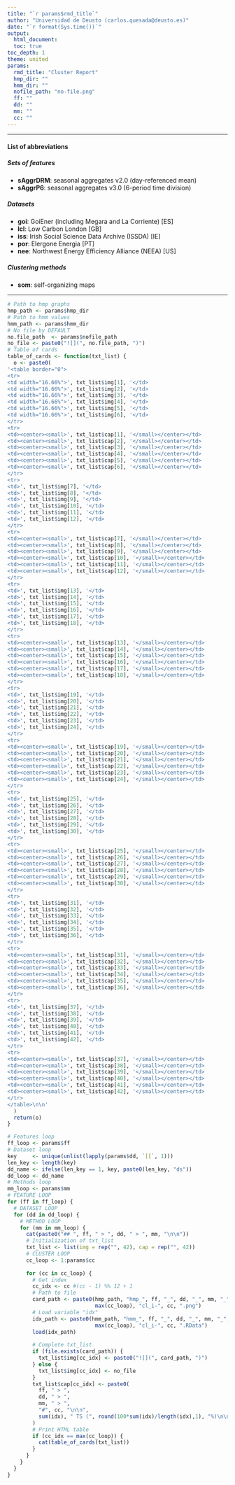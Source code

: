 ```yaml
---
title: "`r params$rmd_title`"
author: "Universidad de Deusto (carlos.quesada@deusto.es)"
date: "`r format(Sys.time())`"
output:
  html_document:
  toc: true
toc_depth: 1
theme: united
params:
  rmd_title: "Cluster Report"
  hmp_dir: ""
  hmm_dir: ""
  nofile_path: "no-file.png"
  ff: ""
  dd: ""
  mm: ""
  cc: ""
---
```


<style type="text/css">
  .main-container {
    max-width: 100%;
    margin-left: auto;
    margin-right: auto;
  }
</style>

<hr>
  
#### List of abbreviations
  
##### Sets of features 
* __sAggrDRM__: seasonal aggregates v2.0 (day-referenced mean)
* __sAggrP6__: seasonal aggregates v3.0 (6-period time division)

##### Datasets
* __goi__: GoiEner (including Megara and La Corriente) [ES]
* __lcl__: Low Carbon London [GB]
* __iss__: Irish Social Science Data Archive (ISSDA) [IE]
* __por__: Elergone Energia [PT]
* __nee__: Northwest Energy Efficiency Alliance (NEEA) [US]

##### Clustering methods
* __som__: self-organizing maps

<hr>


```r
# Path to hmp graphs
hmp_path <- params$hmp_dir
# Path to hmm values
hmm_path <- params$hmm_dir
# No file by DEFAULT
no.file_path  <- params$nofile_path
no_file <- paste0("![](", no.file_path, ")")
# Table of cards
table_of_cards <- function(txt_list) {
  o <- paste0(
'<table border="0">
<tr>
<td width="16.66%">', txt_list$img[1], '</td>
<td width="16.66%">', txt_list$img[2], '</td>
<td width="16.66%">', txt_list$img[3], '</td>
<td width="16.66%">', txt_list$img[4], '</td>
<td width="16.66%">', txt_list$img[5], '</td>
<td width="16.66%">', txt_list$img[6], '</td>
</tr>
<tr>
<td><center><small>', txt_list$cap[1], '</small></center></td>
<td><center><small>', txt_list$cap[2], '</small></center></td>
<td><center><small>', txt_list$cap[3], '</small></center></td>
<td><center><small>', txt_list$cap[4], '</small></center></td>
<td><center><small>', txt_list$cap[5], '</small></center></td>
<td><center><small>', txt_list$cap[6], '</small></center></td>
</tr>
<tr>
<td>', txt_list$img[7], '</td>
<td>', txt_list$img[8], '</td>
<td>', txt_list$img[9], '</td>
<td>', txt_list$img[10], '</td>
<td>', txt_list$img[11], '</td>
<td>', txt_list$img[12], '</td>
</tr>
<tr>
<td><center><small>', txt_list$cap[7], '</small></center></td>
<td><center><small>', txt_list$cap[8], '</small></center></td>
<td><center><small>', txt_list$cap[9], '</small></center></td>
<td><center><small>', txt_list$cap[10], '</small></center></td>
<td><center><small>', txt_list$cap[11], '</small></center></td>
<td><center><small>', txt_list$cap[12], '</small></center></td>
</tr>
<tr>
<td>', txt_list$img[13], '</td>
<td>', txt_list$img[14], '</td>
<td>', txt_list$img[15], '</td>
<td>', txt_list$img[16], '</td>
<td>', txt_list$img[17], '</td>
<td>', txt_list$img[18], '</td>
</tr>
<tr>
<td><center><small>', txt_list$cap[13], '</small></center></td>
<td><center><small>', txt_list$cap[14], '</small></center></td>
<td><center><small>', txt_list$cap[15], '</small></center></td>
<td><center><small>', txt_list$cap[16], '</small></center></td>
<td><center><small>', txt_list$cap[17], '</small></center></td>
<td><center><small>', txt_list$cap[18], '</small></center></td>
</tr>
<tr>
<td>', txt_list$img[19], '</td>
<td>', txt_list$img[20], '</td>
<td>', txt_list$img[21], '</td>
<td>', txt_list$img[22], '</td>
<td>', txt_list$img[23], '</td>
<td>', txt_list$img[24], '</td>
</tr>
<tr>
<td><center><small>', txt_list$cap[19], '</small></center></td>
<td><center><small>', txt_list$cap[20], '</small></center></td>
<td><center><small>', txt_list$cap[21], '</small></center></td>
<td><center><small>', txt_list$cap[22], '</small></center></td>
<td><center><small>', txt_list$cap[23], '</small></center></td>
<td><center><small>', txt_list$cap[24], '</small></center></td>
</tr>
<tr>
<td>', txt_list$img[25], '</td>
<td>', txt_list$img[26], '</td>
<td>', txt_list$img[27], '</td>
<td>', txt_list$img[28], '</td>
<td>', txt_list$img[29], '</td>
<td>', txt_list$img[30], '</td>
</tr>
<tr>
<td><center><small>', txt_list$cap[25], '</small></center></td>
<td><center><small>', txt_list$cap[26], '</small></center></td>
<td><center><small>', txt_list$cap[27], '</small></center></td>
<td><center><small>', txt_list$cap[28], '</small></center></td>
<td><center><small>', txt_list$cap[29], '</small></center></td>
<td><center><small>', txt_list$cap[30], '</small></center></td>
</tr>
<tr>
<td>', txt_list$img[31], '</td>
<td>', txt_list$img[32], '</td>
<td>', txt_list$img[33], '</td>
<td>', txt_list$img[34], '</td>
<td>', txt_list$img[35], '</td>
<td>', txt_list$img[36], '</td>
</tr>
<tr>
<td><center><small>', txt_list$cap[31], '</small></center></td>
<td><center><small>', txt_list$cap[32], '</small></center></td>
<td><center><small>', txt_list$cap[33], '</small></center></td>
<td><center><small>', txt_list$cap[34], '</small></center></td>
<td><center><small>', txt_list$cap[35], '</small></center></td>
<td><center><small>', txt_list$cap[36], '</small></center></td>
</tr>
<tr>
<td>', txt_list$img[37], '</td>
<td>', txt_list$img[38], '</td>
<td>', txt_list$img[39], '</td>
<td>', txt_list$img[40], '</td>
<td>', txt_list$img[41], '</td>
<td>', txt_list$img[42], '</td>
</tr>
<tr>
<td><center><small>', txt_list$cap[37], '</small></center></td>
<td><center><small>', txt_list$cap[38], '</small></center></td>
<td><center><small>', txt_list$cap[39], '</small></center></td>
<td><center><small>', txt_list$cap[40], '</small></center></td>
<td><center><small>', txt_list$cap[41], '</small></center></td>
<td><center><small>', txt_list$cap[42], '</small></center></td>
</tr>
</table>\n\n'
  )
  return(o)
}
```

```r
# Features loop
ff_loop <- params$ff
# Dataset loop
key     <- unique(unlist(lapply(params$dd, `[[`, 1)))
len_key <- length(key)
dd_name <- ifelse(len_key == 1, key, paste0(len_key, "ds")) 
dd_loop <- dd_name
# Methods loop
mm_loop <- params$mm
# FEATURE LOOP
for (ff in ff_loop) {
  # DATASET LOOP
  for (dd in dd_loop) {
    # METHOD LOOP
    for (mm in mm_loop) {
      cat(paste0("## ", ff, " > ", dd, " > ", mm, "\n\n"))
      # Initialization of txt_list
      txt_list <- list(img = rep("", 42), cap = rep("", 42))
      # CLUSTER LOOP
      cc_loop <- 1:params$cc
      
      for (cc in cc_loop) {
        # Get index
        cc_idx <- cc #(cc - 1) %% 12 + 1
        # Path to file
        card_path <- paste0(hmp_path, "hmp_", ff, "_", dd, "_", mm, "_",
                            max(cc_loop), "cl_i-", cc, ".png")
        # Load variable "idx"
        idx_path <- paste0(hmm_path, "hmm_", ff, "_", dd, "_", mm, "_",
                            max(cc_loop), "cl_i-", cc, ".RData")
        load(idx_path)
        
        # Complete txt_list
        if (file.exists(card_path)) {
          txt_list$img[cc_idx] <- paste0("![](", card_path, ")")
        } else {
          txt_list$img[cc_idx] <- no_file
        }
        txt_list$cap[cc_idx] <- paste0(
          ff, " > ", 
          dd, " > ", 
          mm, " > ", 
          "#", cc, "\n\n",
          sum(idx), " TS (", round(100*sum(idx)/length(idx),1), "%)\n\n"
        )
        # Print HTML table
        if (cc_idx == max(cc_loop)) {
          cat(table_of_cards(txt_list))
        }
      }
    }
  }
}
```